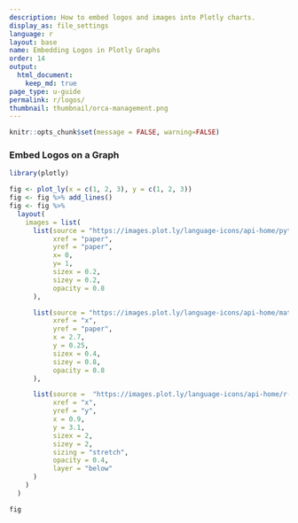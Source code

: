 ```yaml
---
description: How to embed logos and images into Plotly charts.
display_as: file_settings
language: r
layout: base
name: Embedding Logos in Plotly Graphs
order: 14
output:
  html_document:
    keep_md: true
page_type: u-guide
permalink: r/logos/
thumbnail: thumbnail/orca-management.png
---
```


```r
knitr::opts_chunk$set(message = FALSE, warning=FALSE)
```
### Embed Logos on a Graph

```r
library(plotly)

fig <- plot_ly(x = c(1, 2, 3), y = c(1, 2, 3))
fig <- fig %>% add_lines() 
fig <- fig %>%
  layout(
    images = list(
      list(source = "https://images.plot.ly/language-icons/api-home/python-logo.png",
           xref = "paper",
           yref = "paper",
           x= 0,
           y= 1,
           sizex = 0.2,
           sizey = 0.2,
           opacity = 0.8
      ),

      list(source = "https://images.plot.ly/language-icons/api-home/matlab-logo.png",
           xref = "x",
           yref = "paper",
           x = 2.7,
           y = 0.25,
           sizex = 0.4,
           sizey = 0.8,
           opacity = 0.8
      ),

      list(source =  "https://images.plot.ly/language-icons/api-home/r-logo.png",
           xref = "x",
           yref = "y",
           x = 0.9,
           y = 3.1,
           sizex = 2,
           sizey = 2,
           sizing = "stretch",
           opacity = 0.4,
           layer = "below"
      )
    )
  )

fig
```